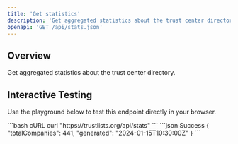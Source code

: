 ```yaml
---
title: 'Get statistics'
description: 'Get aggregated statistics about the trust center directory'
openapi: 'GET /api/stats.json'
---
```


## Overview

Get aggregated statistics about the trust center directory.

## Interactive Testing

Use the playground below to test this endpoint directly in your browser.

<RequestExample>
```bash cURL
curl "https://trustlists.org/api/stats"
```
</RequestExample>

<ResponseExample>
```json Success
{
  "totalCompanies": 441,
  "generated": "2024-01-15T10:30:00Z"
}
```
</ResponseExample>
